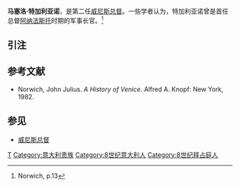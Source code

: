 {{Infobox Monarch
|title=威尼斯总督
|name=马塞洛·特加利亚诺
|native_name =Marcello Tegalliano
| image= Doge Marcello Tegalliano.png
| caption = 纹章
| reign = 717-726
| predecessor = [[保罗·吕齐奥·阿纳法斯托|保罗·吕齐奥·阿纳法斯托]]
| successor = [[奥尔索·伊帕托|奥尔索·伊帕托]]
| spouse 1 = 
| spouse 2 =
| issue =
| dynasty = 
| father = 
| mother = 
| birth_date = 
| birth_place = 
| death_date =
| death_place = 
| place of burial = 
|}}
'''马塞洛·特加利亚诺'''，是第二任[[威尼斯总督|威尼斯总督]]。一些学者认为，特加利亚诺曾是首任总督[[保罗·吕齐奥·阿纳法斯托|阿纳法斯托]]时期的军事长官。<ref>Norwich, p.13</ref>

== 引注 ==
{{reflist}}
== 参考文献 ==
*Norwich, John Julius. ''A History of Venice''. Alfred A. Knopf: New York, 1982.
==参见==
*[[威尼斯总督|威尼斯总督]]

{{S-start}}
{{s-off}}
{{succession box |
  before= [[保罗·吕齐奥·阿纳法斯托|保罗·吕齐奥·阿纳法斯托]]|
  title=[[威尼斯总督|威尼斯总督]] |
  years=717年－726年|
  after= [[奥尔索·伊帕托|奥尔索·伊帕托]]
}}
{{S-end}}
{{Authority control}}
[[Category:威尼斯总督|T]]
[[Category:意大利贵族|Category:意大利贵族]]
[[Category:8世纪意大利人|Category:8世纪意大利人]]
[[Category:8世纪拜占庭人|Category:8世纪拜占庭人]]